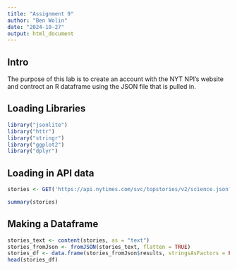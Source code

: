 ```yaml
---
title: "Assignment 9"
author: "Ben Wolin"
date: "2024-10-27"
output: html_document
---
```


## Intro
The purpose of this lab is to create an account with the NYT NPI's website and controct an R dataframe using the JSON file that is pulled in.

## Loading Libraries
```r
library("jsonlite")
library("httr")
library("stringr")
library("ggplot2")
library("dplyr")
```
## Loading in API data
```r
stories <- GET('https://api.nytimes.com/svc/topstories/v2/science.json?api-key=n5H7ZDIyqy8LAcTpAu9mIdUi7oTA6WOx')

summary(stories)
```
## Making a Dataframe
```r
stories_text <- content(stories, as = "text")
stories_fromJson <- fromJSON(stories_text, flatten = TRUE)
stories_df <- data.frame(stories_fromJson$results, stringsAsFactors = FALSE)
head(stories_df)
```


